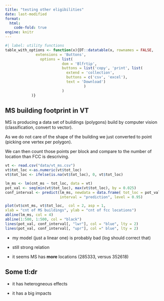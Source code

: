 ```yaml
---
title: "testing other eligibilities"
date: last-modified
format: 
  html:
    code-fold: true
engine: knitr
---
```


```r
#| label: utility functions
table_with_options <- function(x){DT::datatable(x, rownames = FALSE,
              extensions = 'Buttons', 
                options = list(
                          dom = 'Blfrtip',
                          buttons = list('copy', 'print', list(
                            extend = 'collection',
                            buttons = c('csv', 'excel'),
                            text = 'Download')
                                    )
                          )
            )}
```


## MS building footprint in VT

MS is producing a data set of buildings (polygons) build by computer vision (classification, convert to vector). 

As we do not care of the shape of the building we just converted to point (picking one vertex per polygon). 

We can then count those points per block and compare to the number of location than FCC is descriving.

```r
vt <- read.csv("data/vt_ms.csv")
vt$tot_loc <-as.numeric(vt$tot_loc) 
vt$tot_loc <- ifelse(is.na(vt$tot_loc), 0, vt$tot_loc)

lm_ms <- lm(cnt_ms ~ tot_loc, data = vt)
pot_val <- seq(min(vt$tot_loc), max(vt$tot_loc), by = 0.025)
conf_interval <- predict(lm_ms, newdata = data.frame( tot_loc = pot_val) ,
						 interval = "prediction", level = 0.95)

plot(vt$cnt_ms, vt$tot_loc,  col = 2, asp = 1, 
xlab = "cnt of MS buildings", ylab = "cnt of fcc locations") 
abline(lm_ms, col = 4)
abline(1:500, 1:500, col = "black")
lines(pot_val, conf_interval[, "lwr"], col = "blue", lty = 2)
lines(pot_val, conf_interval[, "upr"], col =" blue", lty = 2)
```

- my model (just a linear one) is probably bad (log should correct that)

- still strong relation 

- it seems MS has **more** locations (285333, versus 352618) 


## Some tl:dr

* it has heterogneous effects

* it has a big impacts
